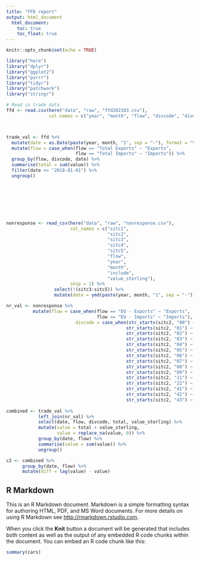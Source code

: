 ```yaml
---
title: "FFD report"
output: html_document
  html_document:
    toc: true
    toc_float: true
---
```


```r
knitr::opts_chunk$set(echo = TRUE)

library("here")
library("dplyr")
library("ggplot2")
library("purrr")
library("tidyr")
library("patchwork")
library("stringr")

# Read in trade data
ffd <- read.csv(here("data", "raw", "ffd202103.csv"),
                col.names = c("year", "month", "flow", "divcode", "divdesc", "product", "value", "tonnes"))



trade_val <- ffd %>% 
  mutate(date = as.Date(paste(year, month, "1", sep = "-"), format = "%Y-%m-%d")) %>% 
  mutate(flow = case_when(flow == "Total Exports" ~ "Exports",
                          flow == "Total Imports" ~ "Imports")) %>% 
  group_by(flow, divcode, date) %>% 
  summarise(total = sum(value)) %>% 
  filter(date >= "2018-01-01") %>% 
  ungroup()








nonresponse <- read_csv(here("data", "raw", "nonresponse.csv"),
                        col_names = c("sitc1",
                                      "sitc2",
                                      "sitc3",
                                      "sitc4",
                                      "sitc5",
                                      "flow",
                                      "year",
                                      "month",
                                      "include",
                                      "value_sterling"),
                        skip = 1) %>% 
                  select(!(sitc3:sitc5)) %>% 
                  mutate(date = ymd(paste(year, month, "1", sep = "-")))

nr_val <- nonresponse %>% 
          mutate(flow = case_when(flow == "EU - Exports" ~ "Exports",
                                  flow == "EU - Imports" ~ "Imports"),
                          divcode = case_when(str_starts(sitc2, "00") ~ 0,
                                             str_starts(sitc2, "01") ~ 1,
                                             str_starts(sitc2, "02") ~ 2,
                                             str_starts(sitc2, "03") ~ 3,
                                             str_starts(sitc2, "04") ~ 4,
                                             str_starts(sitc2, "05") ~ 5,
                                             str_starts(sitc2, "06") ~ 6,
                                             str_starts(sitc2, "07") ~ 7,
                                             str_starts(sitc2, "08") ~ 8,
                                             str_starts(sitc2, "09") ~ 9,
                                             str_starts(sitc2, "11") ~ 11,
                                             str_starts(sitc2, "22") ~ 22,
                                             str_starts(sitc2, "41") ~ 41,
                                             str_starts(sitc2, "42") ~ 42,
                                             str_starts(sitc2, "43") ~ 43))
          
combined <- trade_val %>% 
            left_join(nr_val) %>% 
            select(date, flow, divcode, total, value_sterling) %>% 
            mutate(value = total + value_sterling,
                   value = replace_na(value, 0)) %>% 
            group_by(date, flow) %>% 
            summarise(value = sum(value)) %>% 
            ungroup()

c2 <- combined %>% 
      group_by(date, flow) %>%
      mutate(diff = lag(value) - value)

```

## R Markdown

This is an R Markdown document. Markdown is a simple formatting syntax for authoring HTML, PDF, and MS Word documents. For more details on using R Markdown see <http://rmarkdown.rstudio.com>.

When you click the **Knit** button a document will be generated that includes both content as well as the output of any embedded R code chunks within the document. You can embed an R code chunk like this:

```r
summary(cars)
```

